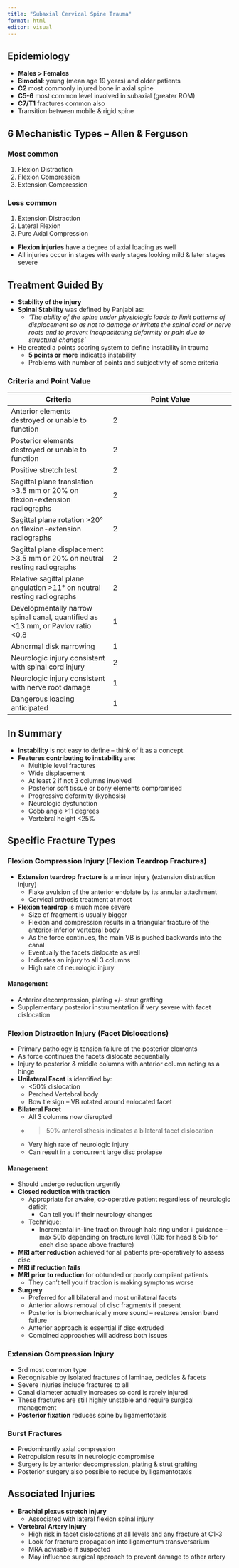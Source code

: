 ```yaml
---
title: "Subaxial Cervical Spine Trauma"
format: html
editor: visual
---
```


## Epidemiology
- **Males > Females**
- **Bimodal**: young (mean age 19 years) and older patients
- **C2** most commonly injured bone in axial spine
- **C5-6** most common level involved in subaxial (greater ROM)
- **C7/T1** fractures common also
- Transition between mobile & rigid spine

## 6 Mechanistic Types – Allen & Ferguson
### Most common
1. Flexion Distraction
2. Flexion Compression
3. Extension Compression

### Less common
1. Extension Distraction
2. Lateral Flexion
3. Pure Axial Compression

- **Flexion injuries** have a degree of axial loading as well
- All injuries occur in stages with early stages looking mild & later stages severe

## Treatment Guided By
- **Stability of the injury**
- **Spinal Stability** was defined by Panjabi as:
  - *‘The ability of the spine under physiologic loads to limit patterns of displacement so as not to damage or irritate the spinal cord or nerve roots and to prevent incapacitating deformity or pain due to structural changes’*
- He created a points scoring system to define instability in trauma
  - **5 points or more** indicates instability
  - Problems with number of points and subjectivity of some criteria

### Criteria and Point Value
| **Criteria** | **Point Value** |
|--------------|-----------------|
| Anterior elements destroyed or unable to function | 2 |
| Posterior elements destroyed or unable to function | 2 |
| Positive stretch test | 2 |
| Sagittal plane translation >3.5 mm or 20% on flexion-extension radiographs | 2 |
| Sagittal plane rotation >20° on flexion-extension radiographs | 2 |
| Sagittal plane displacement >3.5 mm or 20% on neutral resting radiographs | 2 |
| Relative sagittal plane angulation >11° on neutral resting radiographs | 2 |
| Developmentally narrow spinal canal, quantified as <13 mm, or Pavlov ratio <0.8 | 1 |
| Abnormal disk narrowing | 1 |
| Neurologic injury consistent with spinal cord injury | 2 |
| Neurologic injury consistent with nerve root damage | 1 |
| Dangerous loading anticipated | 1 |

## In Summary
- **Instability** is not easy to define – think of it as a concept
- **Features contributing to instability** are:
  - Multiple level fractures
  - Wide displacement
  - At least 2 if not 3 columns involved
  - Posterior soft tissue or bony elements compromised
  - Progressive deformity (kyphosis)
  - Neurologic dysfunction
  - Cobb angle >11 degrees
  - Vertebral height <25%

## Specific Fracture Types

### Flexion Compression Injury (Flexion Teardrop Fractures)
- **Extension teardrop fracture** is a minor injury (extension distraction injury)
  - Flake avulsion of the anterior endplate by its annular attachment
  - Cervical orthosis treatment at most
- **Flexion teardrop** is much more severe
  - Size of fragment is usually bigger
  - Flexion and compression results in a triangular fracture of the anterior-inferior vertebral body
  - As the force continues, the main VB is pushed backwards into the canal
  - Eventually the facets dislocate as well
  - Indicates an injury to all 3 columns
  - High rate of neurologic injury

#### Management
- Anterior decompression, plating +/- strut grafting
- Supplementary posterior instrumentation if very severe with facet dislocation

### Flexion Distraction Injury (Facet Dislocations)
- Primary pathology is tension failure of the posterior elements
- As force continues the facets dislocate sequentially
- Injury to posterior & middle columns with anterior column acting as a hinge
- **Unilateral Facet** is identified by:
  - <50% dislocation
  - Perched Vertebral body
  - Bow tie sign – VB rotated around enlocated facet
- **Bilateral Facet**
  - All 3 columns now disrupted
  - >50% anterolisthesis indicates a bilateral facet dislocation
  - Very high rate of neurologic injury
  - Can result in a concurrent large disc prolapse

#### Management
- Should undergo reduction urgently
- **Closed reduction with traction**
  - Appropriate for awake, co-operative patient regardless of neurologic deficit
    - Can tell you if their neurology changes
  - Technique:
    - Incremental in-line traction through halo ring under ii guidance – max 50lb depending on fracture level (10lb for head & 5lb for each disc space above fracture)
- **MRI after reduction** achieved for all patients pre-operatively to assess disc
- **MRI if reduction fails**
- **MRI prior to reduction** for obtunded or poorly compliant patients
  - They can’t tell you if traction is making symptoms worse
- **Surgery**
  - Preferred for all bilateral and most unilateral facets
  - Anterior allows removal of disc fragments if present
  - Posterior is biomechanically more sound – restores tension band failure
  - Anterior approach is essential if disc extruded
  - Combined approaches will address both issues

### Extension Compression Injury
- 3rd most common type
- Recognisable by isolated fractures of laminae, pedicles & facets
- Severe injuries include fractures to all
- Canal diameter actually increases so cord is rarely injured
- These fractures are still highly unstable and require surgical management
- **Posterior fixation** reduces spine by ligamentotaxis

### Burst Fractures
- Predominantly axial compression
- Retropulsion results in neurologic compromise
- Surgery is by anterior decompression, plating & strut grafting
- Posterior surgery also possible to reduce by ligamentotaxis

## Associated Injuries
- **Brachial plexus stretch injury**
  - Associated with lateral flexion spinal injury
- **Vertebral Artery Injury**
  - High risk in facet dislocations at all levels and any fracture at C1-3
  - Look for fracture propagation into ligamentum transversarium
  - MRA advisable if suspected
  - May influence surgical approach to prevent damage to other artery